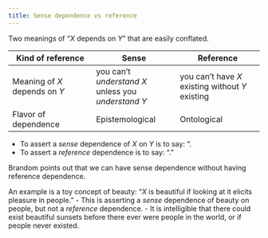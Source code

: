 ```yaml
---
title: Sense dependence vs reference
---
```


Two meanings of "$X$ depends on $Y$" that are easily conflated.

| Kind of reference      | Sense | Reference |
| ----------- | ----------- |-----------|
| Meaning of $X$ depends on $Y$      | you can't *understand* $X$ unless you *understand* $Y$       | you can't have $X$ existing without $Y$ existing |
| Flavor of dependence   | Epistemological        | Ontological |

- To assert a *sense* dependence of $X$ on $Y$ is to say: ".
- To assert a *reference* dependence is to say: "."

Brandom points out that we can have sense dependence without having reference dependence.

An example is a toy concept of beauty: "$X$ is beautiful if looking at it elicits pleasure in people."
 - This is asserting a *sense* dependence of beauty on people, but not a *reference* dependence.
 - It is intelligible that there could exist beautiful sunsets before there ever were people in the world, or if people never existed.
